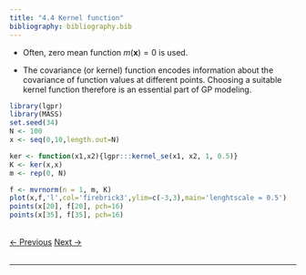 ```yaml
---
title: "4.4 Kernel function"
bibliography: bibliography.bib
---
```


- Often, zero mean function $m(\boldsymbol{x}) = 0$ is used. 

- The covariance (or kernel) function encodes information about the covariance of function values at different points. Choosing a suitable kernel function therefore is an essential part of GP modeling.

```r
library(lgpr)
library(MASS)
set.seed(34)
N <- 100
x <- seq(0,10,length.out=N)

ker <- function(x1,x2){lgpr:::kernel_se(x1, x2, 1, 0.5)}
K <- ker(x,x)
m <- rep(0, N)

f <- mvrnorm(n = 1, m, K)
plot(x,f,'l',col='firebrick3',ylim=c(-3,3),main='lenghtscale = 0.5')
points(x[20], f[20], pch=16)
points(x[35], f[35], pch=16)
```

<br>
<a href="04_gp_3.html" class="previous">&larr; Previous</a>
<a href="04_gp_5.html" class="next">Next &rarr;</a>
<br>
<br>
<hr>
